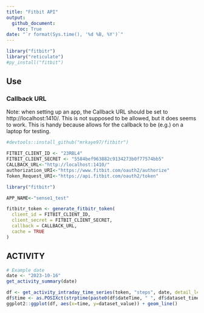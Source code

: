 ```yaml
---
title: "Fitbit API"
output: 
  github_document:
    toc: True
date: "`r format(Sys.time(), '%d %B, %Y')`"
---
```

```r
library("fitbitr")
library("reticulate")
#py_install("fitbit")

```

## Use

### Callback URL

Note: when setting up an app, the Callback URL should be set to http://localhost:1410/. This is not supposed to be allowed, but it does seems to work. This is handy because allows for the callback to be (e.g.) on a laptop for testing.

```r
#devtools::install_github("mrkaye97/fitbitr")

FITBIT_CLIENT_ID <- "23RBL4"
FITBIT_CLIENT_SECRET <- "5584bef963882c9134273b0f77574bb5"
CALLBACK_URL<-"http://localhost:1410/"
authorization_URI<-"https://www.fitbit.com/oauth2/authorize"
Token_Request_URI<-"https://api.fitbit.com/oauth2/token"

library("fitbitr")

APP_NAME<-"sense1_test"

fitbitr_token <- generate_fitbitr_token(
  client_id = FITBIT_CLIENT_ID,
  client_secret = FITBIT_CLIENT_SECRET,
  callback = CALLBACK_URL,
  cache = TRUE
)

```
## ACTIVITY
```r

# Example date
date <- "2023-10-16"
get_activity_summary(date)

df <- get_activity_intraday_time_series(token, "steps", date, detail_level="15min")
df$time <- as.POSIXct(strptime(paste0(df$dateTime, " ", df$dataset_time), "%Y-%m-%d %H:%M:%S"))
ggplot2::ggplot(df, aes(x=time, y=dataset_value)) + geom_line()
```
